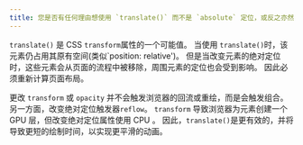 ```yaml
---
title: 您是否有任何理由想使用 `translate()` 而不是 `absolute` 定位，或反之亦然？ 为什么？
---
```


`translate()` 是 CSS `transform`属性的一个可能值。 当使用 `translate()`时，该元素仍占用其原有空间(类似\`position: relative')。 但是当改变元素的绝对定位时，这些元素会从页面的流程中被移除，周围元素的定位也会受到影响。 因此必须重新计算页面布局。

更改 `transform` 或 `opacity` 并不会触发浏览器的回流或重绘，而是会触发组合。 另一方面，改变绝对定位触发器`reflow`。 `transform` 导致浏览器为元素创建一个 GPU 层，但改变绝对定位属性使用 CPU 。 因此，`translate()`是更有效的，并将导致更短的绘制时间，以实现更平滑的动画。
